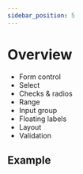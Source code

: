 ```yaml
---
sidebar_position: 5
---
```


# Overview

- Form control
- Select
- Checks & radios
- Range
- Input group
- Floating labels
- Layout
- Validation

## Example

<Form />
